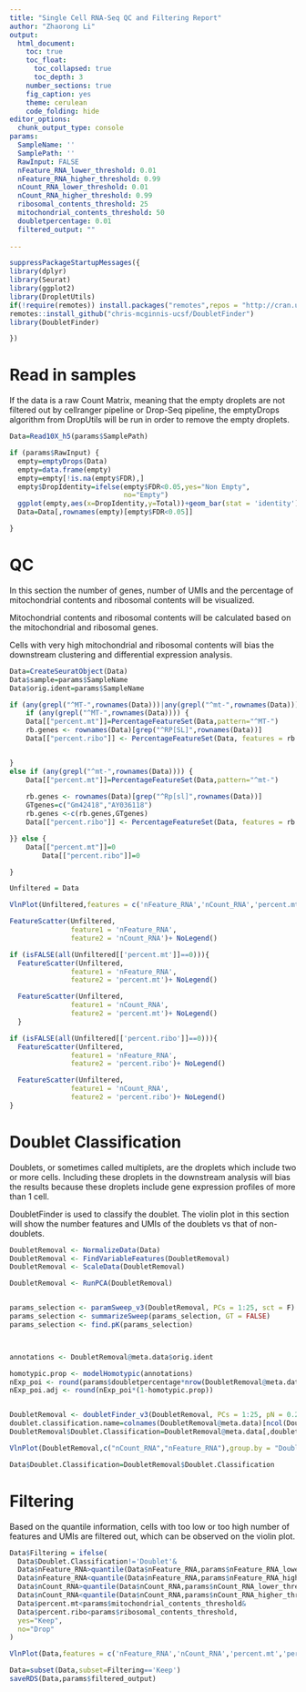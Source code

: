 ```yaml
---
title: "Single Cell RNA-Seq QC and Filtering Report"
author: "Zhaorong Li"
output: 
  html_document:
    toc: true
    toc_float:
      toc_collapsed: true
      toc_depth: 3
    number_sections: true
    fig_caption: yes
    theme: cerulean
    code_folding: hide
editor_options: 
  chunk_output_type: console
params:
  SampleName: ''
  SamplePath: ''
  RawInput: FALSE
  nFeature_RNA_lower_threshold: 0.01
  nFeature_RNA_higher_threshold: 0.99
  nCount_RNA_lower_threshold: 0.01
  nCount_RNA_higher_threshold: 0.99
  ribosomal_contents_threshold: 25
  mitochondrial_contents_threshold: 50
  doubletpercentage: 0.01
  filtered_output: ""
  
---
```



```r

suppressPackageStartupMessages({
library(dplyr)
library(Seurat)
library(ggplot2)
library(DropletUtils)
if(!require(remotes)) install.packages("remotes",repos = "http://cran.us.r-project.org")
remotes::install_github("chris-mcginnis-ucsf/DoubletFinder")
library(DoubletFinder)

})

```

# Read in samples

If the data is a raw Count Matrix, meaning that the empty droplets are not filtered out by cellranger pipeline or Drop-Seq pipeline, the emptyDrops algorithm from DropUtils will be run in order to remove the empty droplets.

```r
Data=Read10X_h5(params$SamplePath)

if (params$RawInput) {
  empty=emptyDrops(Data)
  empty=data.frame(empty)
  empty=empty[!is.na(empty$FDR),]
  empty$DropIdentity=ifelse(empty$FDR<0.05,yes="Non Empty",
                            no="Empty")
  ggplot(empty,aes(x=DropIdentity,y=Total))+geom_bar(stat = 'identity')+xlab("Droplet classification")+ylab("Number of UMIs per cell")+ggtitle("Empty Droplet classification")
  Data=Data[,rownames(empty)[empty$FDR<0.05]]

}


```

# QC

In this section the number of genes, number of UMIs and the percentage of mitochondrial contents and ribosomal contents will be visualized.

Mitochondrial contents and ribosomal contents will be calculated based on the mitochondrial and ribosomal genes.

Cells with very high mitochondrial and ribosomal contents will bias the downstream clustering and differential expression analysis.

```r

Data=CreateSeuratObject(Data)
Data$sample=params$SampleName
Data$orig.ident=params$SampleName

if (any(grepl("^MT-",rownames(Data)))|any(grepl("^mt-",rownames(Data)))) {
	if (any(grepl("^MT-",rownames(Data)))) {
	Data[["percent.mt"]]=PercentageFeatureSet(Data,pattern="^MT-")
	rb.genes <- rownames(Data)[grep("^RP[SL]",rownames(Data))]
	Data[["percent.ribo"]] <- PercentageFeatureSet(Data, features = rb.genes)	


}
else if (any(grepl("^mt-",rownames(Data)))) {
	Data[["percent.mt"]]=PercentageFeatureSet(Data,pattern="^mt-")
	
	rb.genes <- rownames(Data)[grep("^Rp[sl]",rownames(Data))]
	GTgenes=c("Gm42418","AY036118")
	rb.genes <-c(rb.genes,GTgenes)
	Data[["percent.ribo"]] <- PercentageFeatureSet(Data, features = rb.genes)	

}} else {
	Data[["percent.mt"]]=0
		Data[["percent.ribo"]]=0

}

Unfiltered = Data

VlnPlot(Unfiltered,features = c('nFeature_RNA','nCount_RNA','percent.mt','percent.ribo'),ncol = 2,pt.size = 0)

FeatureScatter(Unfiltered,
               feature1 = 'nFeature_RNA',
               feature2 = 'nCount_RNA')+ NoLegend()

if (isFALSE(all(Unfiltered[['percent.mt']]==0))){
  FeatureScatter(Unfiltered,
               feature1 = 'nFeature_RNA',
               feature2 = 'percent.mt')+ NoLegend()

  FeatureScatter(Unfiltered,
               feature1 = 'nCount_RNA',
               feature2 = 'percent.mt')+ NoLegend()
  }

if (isFALSE(all(Unfiltered[['percent.ribo']]==0))){
  FeatureScatter(Unfiltered,
               feature1 = 'nFeature_RNA',
               feature2 = 'percent.ribo')+ NoLegend()

  FeatureScatter(Unfiltered,
               feature1 = 'nCount_RNA',
               feature2 = 'percent.ribo')+ NoLegend()
}


```

# Doublet Classification

Doublets, or sometimes called multiplets, are the droplets which include two or more cells. Including these droplets in the downstream analysis will bias the results because these droplets include gene expression profiles of more than 1 cell.

DoubletFinder is used to classify the doublet. The violin plot in this section will show the number features and UMIs of the doublets vs that of non-doublets.


```r

DoubletRemoval <- NormalizeData(Data)
DoubletRemoval <- FindVariableFeatures(DoubletRemoval)
DoubletRemoval <- ScaleData(DoubletRemoval)

DoubletRemoval <- RunPCA(DoubletRemoval)


params_selection <- paramSweep_v3(DoubletRemoval, PCs = 1:25, sct = F)
params_selection <- summarizeSweep(params_selection, GT = FALSE)
params_selection <- find.pK(params_selection)



annotations <- DoubletRemoval@meta.data$orig.ident

homotypic.prop <- modelHomotypic(annotations) 
nExp_poi <- round(params$doubletpercentage*nrow(DoubletRemoval@meta.data))  
nExp_poi.adj <- round(nExp_poi*(1-homotypic.prop))


DoubletRemoval <- doubletFinder_v3(DoubletRemoval, PCs = 1:25, pN = 0.25, pK =as.numeric(as.character(params_selection$pK))[params_selection$BCmetric==max(params_selection$BCmetric)], nExp = nExp_poi, reuse.pANN = FALSE, sct = FALSE)
doublet.classification.name=colnames(DoubletRemoval@meta.data)[ncol(DoubletRemoval@meta.data)]
DoubletRemoval$Doublet.Classification=DoubletRemoval@meta.data[,doublet.classification.name]

VlnPlot(DoubletRemoval,c("nCount_RNA","nFeature_RNA"),group.by = "Doublet.Classification",pt.size = 0)+NoLegend()

Data$Doublet.Classification=DoubletRemoval$Doublet.Classification

```


# Filtering

Based on the quantile information, cells with too low or too high number of features and UMIs are filtered out, which can be observed on the violin plot.

```r

Data$Filtering = ifelse(
  Data$Doublet.Classification!='Doublet'&
  Data$nFeature_RNA>quantile(Data$nFeature_RNA,params$nFeature_RNA_lower_threshold)&
  Data$nFeature_RNA<quantile(Data$nFeature_RNA,params$nFeature_RNA_higher_threshold)&
  Data$nCount_RNA>quantile(Data$nCount_RNA,params$nCount_RNA_lower_threshold)&
  Data$nCount_RNA<quantile(Data$nCount_RNA,params$nCount_RNA_higher_threshold)&
  Data$percent.mt<params$mitochondrial_contents_threshold&
  Data$percent.ribo<params$ribosomal_contents_threshold,
  yes="Keep",
  no="Drop"
)

VlnPlot(Data,features = c('nFeature_RNA','nCount_RNA','percent.mt','percent.ribo',pt.size = 0),group.by = "Filtering",ncol = 2,pt.size = 0)+NoLegend()

Data=subset(Data,subset=Filtering=='Keep')
saveRDS(Data,params$filtered_output)
```

